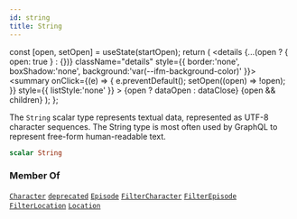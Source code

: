 ```yaml
---
id: string
title: String
---
```









  const [open, setOpen] = useState(startOpen);
  return (
    <details {...(open ? { open: true } : {})} className="details" style={{ border:'none', boxShadow:'none', background:'var(--ifm-background-color)' }}>
      <summary
        onClick={(e) => {
          e.preventDefault();
          setOpen((open) => !open);
        }}
        style={{ listStyle:'none' }}
      >
      {open ? dataOpen : dataClose}
      </summary>
      {open && children}
    </details>
  );
};








The `String` scalar type represents textual data, represented as UTF-8 character sequences. The String type is most often used by GraphQL to represent free-form human-readable text.


```graphql
scalar String
```








### Member Of

[`Character`](/types/objects/character.mdx)  <Badge class="badge badge--secondary badge--relation" text="object"/><Bullet />[`deprecated`](/types/directives/deprecated.mdx)  <Badge class="badge badge--secondary badge--relation" text="directive"/><Bullet />[`Episode`](/types/objects/episode.mdx)  <Badge class="badge badge--secondary badge--relation" text="object"/><Bullet />[`FilterCharacter`](/types/inputs/filter-character.mdx)  <Badge class="badge badge--secondary badge--relation" text="input"/><Bullet />[`FilterEpisode`](/types/inputs/filter-episode.mdx)  <Badge class="badge badge--secondary badge--relation" text="input"/><Bullet />[`FilterLocation`](/types/inputs/filter-location.mdx)  <Badge class="badge badge--secondary badge--relation" text="input"/><Bullet />[`Location`](/types/objects/location.mdx)  <Badge class="badge badge--secondary badge--relation" text="object"/>